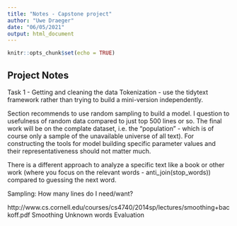 ```yaml
---
title: "Notes - Capstone project"
author: "Uwe Draeger"
date: "06/05/2021"
output: html_document
---
```


```r
knitr::opts_chunk$set(echo = TRUE)
```

## Project Notes

Task 1 - Getting and cleaning the data
Tokenization - use the tidytext framework rather than trying to build a mini-version independently. 

Section recommends to use random sampling to build a model.
I question to usefulness of random data compared to just top 500 lines or so.
The final work will be on the complate dataset, i.e. the "population" - which is of course only a sample of the unavailable universe of all text). For constructing the tools for model building specific parameter values and their representativeness should not matter much.


There is a different approach to analyze a specific text like a book or other work  (where you focus on the relevant words - anti_join(stop_words)) compared to guessing the next word. 

Sampling:
How many lines do I need/want?


http://www.cs.cornell.edu/courses/cs4740/2014sp/lectures/smoothing+backoff.pdf
Smoothing
Unknown words
Evaluation 